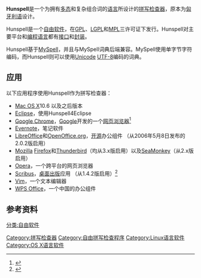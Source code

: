 {{NoteTA|G1=IT|G2=FL}}
'''Hunspell'''是一个为拥有[[多态|多态]]和复杂组合词的[[语言|语言]]所设计的[[拼写检查器|拼写检查器]]，原本为[[匈牙利语|匈牙利语]]设计。

Hunspell是一个[[自由软件|自由软件]]，在[[GPL|GPL]]、[[LGPL|LGPL]]和[[MPL|MPL]]三许可证下发行。Hunspell对主要平台和[[编程语言|编程语言]]都有[[接口|接口]]和[[封裝_(物件導向程式設計)|封装]]。

Hunspell基于[[MySpell|MySpell]]，并且与MySpell词典后端兼容。MySpell使用单字节字符编码，而Hunspell则可以使用[[Unicode|Unicode]] [[UTF-8|UTF-8]]编码的词典。

==应用==
以下应用程序使用Hunspell作为拼写检查器：
* [[Mac_OS_X|Mac OS X]]10.6 以及之后版本
* [[Eclipse|Eclipse]]，使用Hunspell4Eclipse
* [[Google_Chrome|Google Chrome]]，[[Google|Google]]开发的一个[[网页浏览器|网页浏览器]]<ref>{{Cite web |url=http://download.cnet.com/8301-2007_4-10162503-12.html |title=Google augments open-source spell-check |accessdate=2014-01-13 |archive-date=2014-01-13 |archive-url=https://web.archive.org/web/20140113132216/http://download.cnet.com/8301-2007_4-10162503-12.html |dead-url=no }}</ref>
* [[Evernote|Evernote]]，笔记软件
* [[LibreOffice|LibreOffice]]和[[OpenOffice.org|OpenOffice.org]]，[[开源|开源]]办公组件 （从2006年5月8日发布的2.0.2版启用）
* [[Mozilla|Mozilla]] [[Mozilla_Firefox|Firefox]]和[[Mozilla_Thunderbird|Thunderbird]]（均从3.x版启用）以及[[SeaMonkey|SeaMonkey]]（从2.x版启用）
* [[Opera|Opera]]，一个跨平台的网页浏览器
* [[Scribus|Scribus]]，[[桌面出版|桌面出版]]应用 （从1.4.2版启用）<ref>{{Cite web |url=http://wiki.scribus.net/canvas/1.4.2_Release |title=Scribus 1.4.2 Release notes |accessdate=2014-01-13 |archive-date=2014-01-13 |archive-url=https://web.archive.org/web/20140113131113/http://wiki.scribus.net/canvas/1.4.2_Release |dead-url=yes }}</ref>
* [[Vim|Vim]]，一个文本编辑器
* [[WPS_Office|WPS Office]]，一个中国的办公组件

==参考资料==
{{reflist}}

[[分类:自由软件|分类:自由软件]]
[[Category:拼写检查器|Category:拼写检查器]]
[[Category:自由拼写检查程序|Category:自由拼写检查程序]]
[[Category:Linux语言软件|Category:Linux语言软件]]
[[Category:OS_X语言软件|Category:OS X语言软件]]